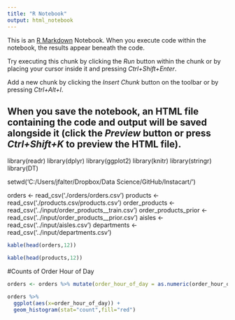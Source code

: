 ```yaml
---
title: "R Notebook"
output: html_notebook
---
```


This is an [R Markdown](http://rmarkdown.rstudio.com) Notebook. When you execute code within the notebook, the results appear beneath the code. 

Try executing this chunk by clicking the *Run* button within the chunk or by placing your cursor inside it and pressing *Ctrl+Shift+Enter*. 

Add a new chunk by clicking the *Insert Chunk* button on the toolbar or by pressing *Ctrl+Alt+I*.

When you save the notebook, an HTML file containing the code and output will be saved alongside it (click the *Preview* button or press *Ctrl+Shift+K* to preview the HTML file).
-------------------------------------------------------------------------------

library(readr)
library(dplyr)
library(ggplot2)
library(knitr)
library(stringr)
library(DT)

setwd('C:/Users/jfalter/Dropbox/Data Science/GitHub/Instacart/')

orders <- read_csv('./orders/orders.csv')
products <- read_csv('./products.csv/products.csv')
order_products <- read_csv('../input/order_products__train.csv')
order_products_prior <- read_csv('../input/order_products__prior.csv')
aisles <- read_csv('../input/aisles.csv')
departments <- read_csv('../input/departments.csv')

```r
kable(head(orders,12))
```
```r
kable(head(products,12))
```

#Counts of Order Hour of Day
```r
orders <- orders %>% mutate(order_hour_of_day = as.numeric(order_hour_of_day), eval_set = as.factor(eval_set))

orders %>% 
  ggplot(aes(x=order_hour_of_day)) + 
  geom_histogram(stat="count",fill="red")
```